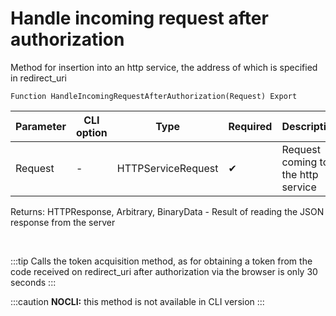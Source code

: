 ﻿---
sidebar_position: 4
description: Handle incoming request after authorization  and other functions to work with Twitter in the Open Integration Package, a free open-source integration library for 1C:Enterprise 8, OneScript and CLI
keywords: [1C, 1С, 1С:Enterprise, 1С:Enterprise 8.3, API, Integration, Services, Exchange, OneScript, CLI, Twitter]
---


# Handle incoming request after authorization 
 Method for insertion into an http service, the address of which is specified in redirect_uri



`Function HandleIncomingRequestAfterAuthorization(Request) Export`

  | Parameter | CLI option | Type | Required | Description |
  |-|-|-|-|-|
  | Request | - | HTTPServiceRequest | &#x2714; | Request coming to the http service |

  
  Returns:  HTTPResponse, Arbitrary, BinaryData - Result of reading the JSON response from the server

<br/>

:::tip
Calls the token acquisition method, as for obtaining a token from the code received on redirect_uri after authorization via the browser is only 30 seconds
:::

:::caution
**NOCLI:** this method is not available in CLI version
:::
<br/>



```bsl title="1C:Enterprise/OneScript code example"

```
 




